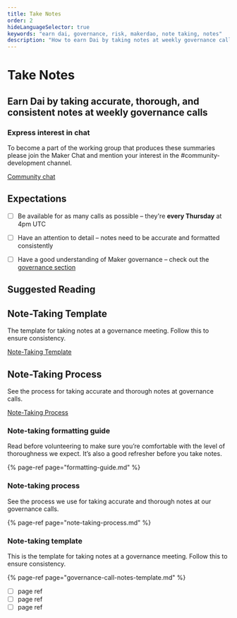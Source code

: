 ```yaml
---
title: Take Notes
order: 2
hideLanguageSelector: true
keywords: "earn dai, governance, risk, makerdao, note taking, notes"
description: "How to earn Dai by taking notes at weekly governance calls."
---
```


# Take Notes

## Earn Dai by taking accurate, thorough, and consistent notes at weekly governance calls

<CTA>

### Express interest in chat

To become a part of the working group that produces these summaries please join the Maker Chat and mention your interest in the \#community-development channel.

[Community chat](https://chat.makerdao.com/channel/community-development)

</CTA>

## Expectations

<Checklist>

- [ ] Be available for as many calls as possible – they're **every Thursday** at 4pm UTC

- [ ] Have an attention to detail – notes need to be accurate and formatted consistently

- [ ] Have a good understanding of Maker governance – check out the [governance section](../../../learn/governance/)

</Checklist>

## Suggested Reading

<Tout image alt>

<Box>

## Note-Taking Template

The template for taking notes at a governance meeting. Follow this to ensure consistency.

[Note-Taking Template]()

</Box>

<Box>

## Note-Taking Process

See the process for taking accurate and thorough notes at governance calls.

[Note-Taking Process](/work_with_us/governance_and_risk_meetings/take_notes/note-taking-team.mdx)

</Box>

</Tout>

### Note-taking formatting guide

Read before volunteering to make sure you’re comfortable with the level of thoroughness we expect. It’s also a good refresher before you take notes.

{% page-ref page="formatting-guide.md" %}

### Note-taking process

See the process we use for taking accurate and thorough notes at our governance calls.

{% page-ref page="note-taking-process.md" %}

### Note-taking template

This is the template for taking notes at a governance meeting. Follow this to ensure consistency.

{% page-ref page="governance-call-notes-template.md" %}

- [ ] page ref
- [ ] page ref
- [ ] page ref
